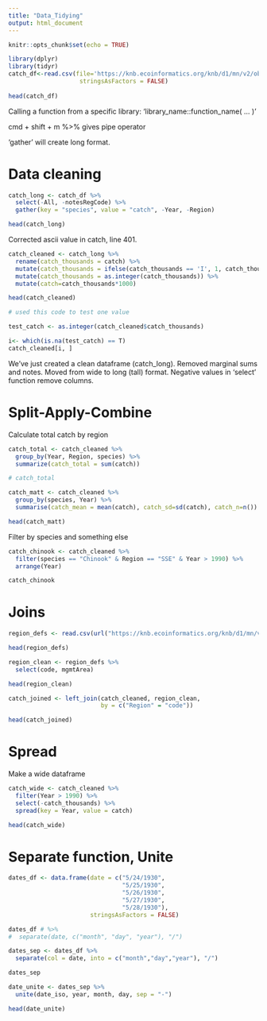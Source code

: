 ```yaml
---
title: "Data_Tidying"
output: html_document
---
```


```r
knitr::opts_chunk$set(echo = TRUE)
```

```r
library(dplyr)
library(tidyr)
catch_df<-read.csv(file='https://knb.ecoinformatics.org/knb/d1/mn/v2/object/df35b.302.1',
                    stringsAsFactors = FALSE)
                
head(catch_df)


```

Calling a function from a specific library: 'library_name::function_name( ... )'

cmd + shift + m %>% gives pipe operator

'gather' will create long format.

# Data cleaning
```r
catch_long <- catch_df %>% 
  select(-All, -notesRegCode) %>% 
  gather(key = "species", value = "catch", -Year, -Region)

head(catch_long)
```

Corrected ascii value in catch, line 401.

```r
catch_cleaned <- catch_long %>% 
  rename(catch_thousands = catch) %>% 
  mutate(catch_thousands = ifelse(catch_thousands == 'I', 1, catch_thousands)) %>% 
  mutate(catch_thousands = as.integer(catch_thousands)) %>% 
  mutate(catch=catch_thousands*1000)

head(catch_cleaned)
```

```r

# used this code to test one value

test_catch <- as.integer(catch_cleaned$catch_thousands)

i<- which(is.na(test_catch) == T)
catch_cleaned[i, ]
```

We've just created a clean dataframe (catch_long). Removed marginal sums and notes.
Moved from wide to long (tall) format. Negative values in 'select' function remove columns.

# Split-Apply-Combine

Calculate total catch by region

```r
catch_total <- catch_cleaned %>% 
  group_by(Year, Region, species) %>% 
  summarize(catch_total = sum(catch))

# catch_total

catch_matt <- catch_cleaned %>% 
  group_by(species, Year) %>% 
  summarise(catch_mean = mean(catch), catch_sd=sd(catch), catch_n=n())

head(catch_matt)
```

Filter by species and something else

```r
catch_chinook <- catch_cleaned %>% 
  filter(species == "Chinook" & Region == "SSE" & Year > 1990) %>% 
  arrange(Year)

catch_chinook
```


# Joins

```r
region_defs <- read.csv(url("https://knb.ecoinformatics.org/knb/d1/mn/v2/object/df35b.303.1", method = "libcurl"), stringsAsFactors = FALSE)

head(region_defs)
```

```r
region_clean <- region_defs %>% 
  select(code, mgmtArea)

head(region_clean)
```

```r
catch_joined <- left_join(catch_cleaned, region_clean, 
                          by = c("Region" = "code"))

head(catch_joined)
```

# Spread

Make a wide dataframe

```r
catch_wide <- catch_cleaned %>% 
  filter(Year > 1990) %>% 
  select(-catch_thousands) %>% 
  spread(key = Year, value = catch)

head(catch_wide)
```


# Separate function, Unite

```r
dates_df <- data.frame(date = c("5/24/1930",
                                "5/25/1930",
                                "5/26/1930",
                                "5/27/1930",
                                "5/28/1930"),
                       stringsAsFactors = FALSE)

dates_df # %>% 
#  separate(date, c("month", "day", "year"), "/")
```

```r
dates_sep <- dates_df %>% 
  separate(col = date, into = c("month","day","year"), "/")

dates_sep
```

```r
date_unite <- dates_sep %>% 
  unite(date_iso, year, month, day, sep = "-")

head(date_unite)
```